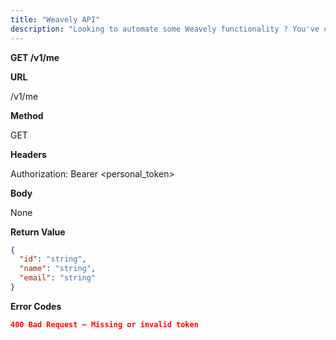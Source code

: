 ```yaml
---
title: "Weavely API"
description: "Looking to automate some Weavely functionality ? You've come to the right place!"
---
```


**GET /v1/me**

**URL**

/v1/me

**Method**

GET

**Headers**

Authorization: Bearer \<personal_token\>

**Body**

None

**Return Value**

```json
{
  "id": "string",
  "name": "string",
  "email": "string"
}
```

**Error Codes**

```json
400 Bad Request – Missing or invalid token
```